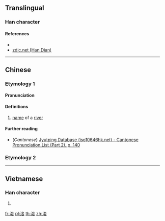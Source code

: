 {{character info/new}}
==Translingual==

===Han character===
{{Han char|rn=85|rad=水|as=08|sn=11|four=|canj=EYTV|ids=⿰氵妾}}

====References====
* {{Han ref|kx=0628.300|dkj=17612|dj=1030.180|hdz=31659.060|uh=6DC1|ud=28097}}
* [http://www.zdic.net/z/1d/js/6DC1.htm zdic.net (Han Dian)]

----

==Chinese==
{{zh-forms}}

===Etymology 1===
====Pronunciation====
{{zh-pron
|m=qiè
|c=cip3
|mc=y
|oc=y
|ma=
|cat=pn
}}

====Definitions====
{{zh-hanzi}}

# [[name]] of a [[river]]

====Further reading====
* (''Cantonese'') [http://www.iso10646hk.net/jp/document/download.jsp Jyutping Database (iso10646hk.net) - Cantonese Pronunciation List (Part 2), p. 140]

===Etymology 2===
{{zh-see|潗|a}}

----

==Vietnamese==

===Han character===
{{vi-readings|rs=水08| hanviet = thiếp}}

# {{defn|lang=vi|sort=水08}}

[[fr:淁]]
[[pl:淁]]
[[th:淁]]
[[zh:淁]]